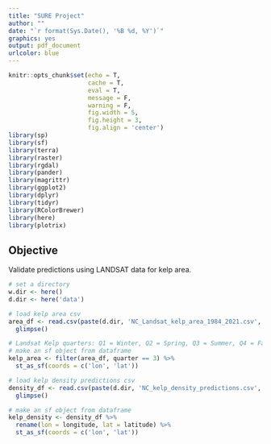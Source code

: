 ```yaml
---
title: "SURE Project"
author: ""
date: "`r format(Sys.Date(), '%B %d, %Y')`"
graphics: yes
output: pdf_document
urlcolor: blue
---
```


```r
knitr::opts_chunk$set(echo = T,
                      cache = T,
                      eval = T,
                      message = F,
                      warning = F,
                      fig.width = 5,
                      fig.height = 3,
                      fig.align = 'center')
library(sp)
library(sf)
library(terra)
library(raster)
library(rgdal)
library(pander)
library(magrittr)
library(ggplot2)
library(dplyr)
library(tidyr)
library(RColorBrewer)
library(here)
library(plotrix)
```

## Objective 

Validate predictions using LANDSAT data for kelp area.

```r
# set a directory
w.dir <- here()
d.dir <- here('data')

# load kelp area csv
area_df <- read.csv(paste(d.dir, 'NC_Landsat_kelp_area_1984_2021.csv', sep ='/')) %>%
  glimpse()

# Landsat Kelp quarters: Q1 = Winter, Q2 = Spring, Q3 = Summer, Q4 = Fall
# make an sf object from dataframe
kelp_area <- filter(area_df, quarter == 3) %>%
  st_as_sf(coords = c('lon', 'lat'))

# load kelp density predictions csv
density_df <- read.csv(paste(d.dir, 'NC_kelp_density_predictions.csv', sep ='/')) %>%
  glimpse()

# make an sf object from dataframe
kelp_density <- density_df %>%
  rename(lon = longitude, lat = latitude) %>%
  st_as_sf(coords = c('lon', 'lat'))
```
